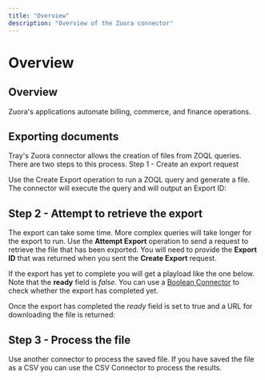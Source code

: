 ```yaml
---
title: "Overview"
description: "Overview of the Zuora connector"
---
```


# Overview

## Overview

Zuora's applications automate billing, commerce, and finance operations.

## Exporting documents

Tray's Zuora connector allows the creation of files from ZOQL queries. There are two steps to this process. Step 1 - Create an export request

Use the Create Export operation to run a ZOQL query and generate a file. The connector will execute the query and will output an Export ID:

## Step 2 - Attempt to retrieve the export

The export can take some time. More complex queries will take longer for the export to run. Use the **Attempt Export** operation to send a request to retrieve the file that has been exported. You will need to provide the **Export ID** that was returned when you sent the **Create Export** request.

If the export has yet to complete you will get a playload like the one below. Note that the **ready** field is *false*. You can use a [Boolean Connector](/connectors/core/boolean-condition/) to check whether the export has completed yet.

Once the export has completed the *ready* field is set to true and a URL for downloading the file is returned:

## Step 3 - Process the file

Use another connector to process the saved file. If you have saved the file as a CSV you can use the CSV Connector to process the results.
